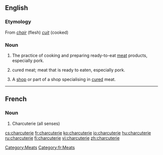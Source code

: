 ==English==
{{wikipedia}}

===Etymology===
From {{etyl|fr}} ''[[chair]]'' (flesh) ''[[cuit]]'' (cooked)

===Noun===
{{en-noun|-|s}}

# {{uncountable}} The practice of cooking and preparing ready-to-eat [[meat]] products, especially pork.
# {{uncountable}} cured meat; meat that is ready to eaten, especially pork.
# {{countable}} A [[shop]] or part of a shop specialising in [[cured]] meat.

[[Category:Meats]]

----

==French==

===Noun===
{{fr-noun|f}}

# Charcuterie (all senses)

[[Category:fr:Meats]]

[[cs:charcuterie]]
[[fr:charcuterie]]
[[ko:charcuterie]]
[[io:charcuterie]]
[[hu:charcuterie]]
[[ru:charcuterie]]
[[fi:charcuterie]]
[[vi:charcuterie]]
[[zh:charcuterie]]